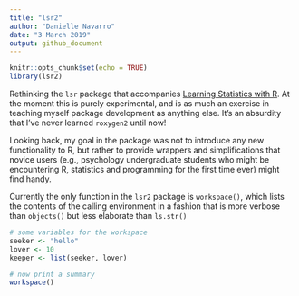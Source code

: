 ```yaml
---
title: "lsr2"
author: "Danielle Navarro"
date: "3 March 2019"
output: github_document
---
```


```r
knitr::opts_chunk$set(echo = TRUE)
library(lsr2)
```

Rethinking the `lsr` package that accompanies [Learning Statistics with R](https://learningstatisticswithr.com). At the moment this is purely experimental, and is as much an exercise in teaching myself package development as anything else. It's an absurdity that I've never learned `roxygen2` until now!

Looking back, my goal in the package was not to introduce any new functionality to R, but rather to provide wrappers and simplifications that novice users (e.g., psychology undergraduate students who might be encountering R, statistics and programming for the first time ever) might find handy.

Currently the only function in the `lsr2` package is `workspace()`, which lists the contents of the calling environment in a fashion that is more verbose than `objects()` but less elaborate than `ls.str()`

```r
# some variables for the workspace
seeker <- "hello"
lover <- 10
keeper <- list(seeker, lover)

# now print a summary
workspace()
```

